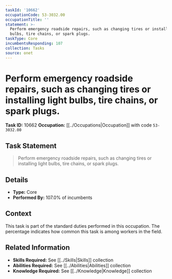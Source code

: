 ```yaml
---
taskId: '10662'
occupationCode: 53-3032.00
occupationTitle: ''
statement: >-
  Perform emergency roadside repairs, such as changing tires or installing light
  bulbs, tire chains, or spark plugs.
taskType: Core
incumbentsResponding: 107
collection: Tasks
source: onet
---
```

# Perform emergency roadside repairs, such as changing tires or installing light bulbs, tire chains, or spark plugs.

**Task ID:** 10662
**Occupation:** [[../Occupations|Occupation]] with code `53-3032.00`

## Task Statement

> Perform emergency roadside repairs, such as changing tires or installing light bulbs, tire chains, or spark plugs.

## Details

- **Type:** Core
- **Performed By:** 107.0% of incumbents

## Context

This task is part of the standard duties performed in this occupation. The percentage indicates how common this task is among workers in the field.

## Related Information

- **Skills Required:** See [[../Skills|Skills]] collection
- **Abilities Required:** See [[../Abilities|Abilities]] collection
- **Knowledge Required:** See [[../Knowledge|Knowledge]] collection
